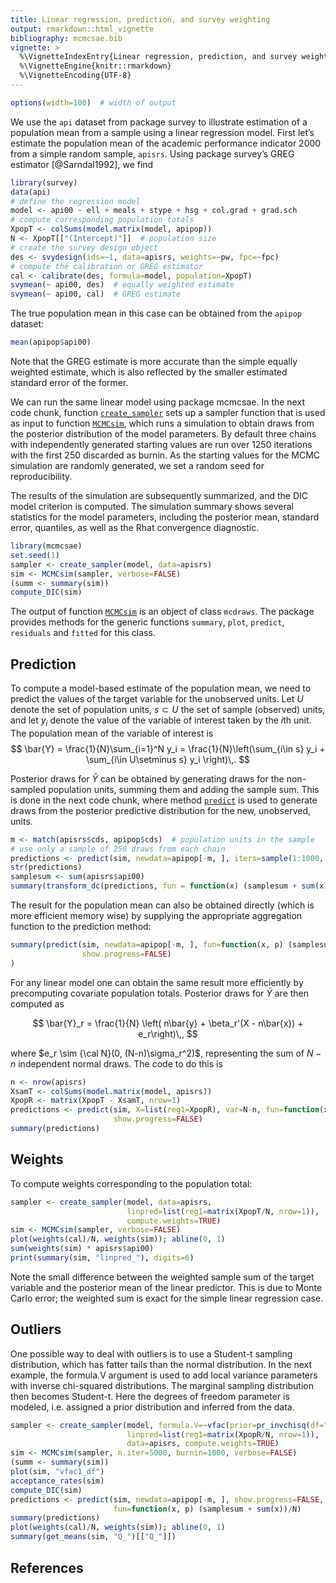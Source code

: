 ---
title: Linear regression, prediction, and survey weighting
output: rmarkdown::html_vignette
bibliography: mcmcsae.bib
vignette: >
  %\VignetteIndexEntry{Linear regression, prediction, and survey weighting}
  %\VignetteEngine{knitr::rmarkdown}
  %\VignetteEncoding{UTF-8}
---

```{r, echo=FALSE}
options(width=100)  # width of output
```


We use the `api` dataset from package survey to illustrate estimation of a population mean from a sample using a linear regression model.
First let's estimate the population mean of the academic performance indicator 2000
from a simple random sample, `apisrs`. Using package survey's GREG estimator [@Sarndal1992], we find

```{r, message=FALSE}
library(survey)
data(api)
# define the regression model
model <- api00 ~ ell + meals + stype + hsg + col.grad + grad.sch
# compute corresponding population totals
XpopT <- colSums(model.matrix(model, apipop))
N <- XpopT[["(Intercept)"]]  # population size
# create the survey design object
des <- svydesign(ids=~1, data=apisrs, weights=~pw, fpc=~fpc)
# compute the calibration or GREG estimator
cal <- calibrate(des, formula=model, population=XpopT)
svymean(~ api00, des)  # equally weighted estimate
svymean(~ api00, cal)  # GREG estimate
```

The true population mean in this case can be obtained from the `apipop` dataset:
```{r}
mean(apipop$api00)
```
Note that the GREG estimate is more accurate than the simple equally weighted estimate, which is also reflected by the smaller estimated standard error of the former.

We can run the same linear model using package mcmcsae.
In the next code chunk, function [`create_sampler`](../html/create_sampler.html) sets up a sampler function that is used as input to function
[`MCMCsim`](../html/MCMCsim.html), which runs a simulation to obtain draws from the posterior distribution of the model parameters. By default three chains with independently
generated starting values are run over 1250 iterations with the first 250 discarded as burnin.
As the starting values for the MCMC simulation are randomly generated, we set a random seed for reproducibility.

The results of the simulation are subsequently summarized,
and the DIC model criterion is computed. The simulation summary shows several statistics for the model parameters,
including the posterior mean, standard error, quantiles, as
well as the Rhat convergence diagnostic.

```{r, message=FALSE}
library(mcmcsae)
set.seed(1)
sampler <- create_sampler(model, data=apisrs)
sim <- MCMCsim(sampler, verbose=FALSE)
(summ <- summary(sim))
compute_DIC(sim)
```

The output of function [`MCMCsim`](../html/MCMCsim.html) is
an object of class `mcdraws`.
The package provides methods for the generic functions `summary`, `plot`, `predict`, `residuals` and `fitted` for this class.


## Prediction

To compute a model-based estimate of the population mean, we
need to predict the values of the target variable for the unobserved units.
Let $U$ denote the set of population units, $s \subset U$ the set of sample (observed) units, and let $y_i$ denote the
value of the variable of interest taken by the $i$th unit.
The population mean of the variable of interest is
$$
\bar{Y} = \frac{1}{N}\sum_{i=1}^N y_i = \frac{1}{N}\left(\sum_{i\in s} y_i + \sum_{i\in U\setminus s} y_i \right)\,.
$$

Posterior draws for $\bar{Y}$ can be obtained by generating draws for the non-sampled
population units, summing them and adding the sample sum.
This is done in the next code chunk, where method
[`predict`](../html/predict.mcdraws.html) is used to generate
draws from the posterior predictive distribution for the new,
unobserved, units.
```{r}
m <- match(apisrs$cds, apipop$cds)  # population units in the sample
# use only a sample of 250 draws from each chain
predictions <- predict(sim, newdata=apipop[-m, ], iters=sample(1:1000, 250), show.progress=FALSE)
str(predictions)
samplesum <- sum(apisrs$api00)
summary(transform_dc(predictions, fun = function(x) (samplesum + sum(x))/N))
```
The result for the population mean can also be obtained directly (which is more efficient memory wise) by supplying
the appropriate aggregation function to the prediction method:
```{r}
summary(predict(sim, newdata=apipop[-m, ], fun=function(x, p) (samplesum + sum(x))/N,
                show.progress=FALSE)
)
```

For any linear model one can obtain the same result more efficiently by precomputing covariate population totals.
Posterior draws for $\bar{Y}$ are then computed as

$$
\bar{Y}_r = \frac{1}{N} \left( n\bar{y} + \beta_r'(X - n\bar{x}) + e_r\right)\,,
$$

where $e_r \sim {\cal N}(0, (N-n)\sigma_r^2)$, representing the sum of $N-n$ independent normal draws. The code to do this is

```{r}
n <- nrow(apisrs)
XsamT <- colSums(model.matrix(model, apisrs))
XpopR <- matrix(XpopT - XsamT, nrow=1)
predictions <- predict(sim, X=list(reg1=XpopR), var=N-n, fun=function(x, p) (samplesum + x)/N,
                       show.progress=FALSE)
summary(predictions)
```


## Weights

To compute weights corresponding to the population total:

```{r, fig.width=4, fig.height=4, fig.align="center"}
sampler <- create_sampler(model, data=apisrs,
                          linpred=list(reg1=matrix(XpopT/N, nrow=1)),
                          compute.weights=TRUE)
sim <- MCMCsim(sampler, verbose=FALSE)
plot(weights(cal)/N, weights(sim)); abline(0, 1)
sum(weights(sim) * apisrs$api00)
print(summary(sim, "linpred_"), digits=6)
```

Note the small difference between the weighted sample sum of the target variable
and the posterior mean of the linear predictor. This is due to Monte Carlo error;
the weighted sum is exact for the simple linear regression case.


## Outliers

One possible way to deal with outliers is to use a Student-t sampling distribution, which has fatter tails than the normal distribution.
In the next example, the formula.V argument is used to add local variance parameters with inverse chi-squared distributions.
The marginal sampling distribution then becomes Student-t. Here the degrees of freedom parameter is modeled, i.e. assigned a
prior distribution and inferred from the data.
```{r, fig.width=4, fig.height=4, fig.align="center", message=FALSE}
sampler <- create_sampler(model, formula.V=~vfac(prior=pr_invchisq(df="modeled")),
                          linpred=list(reg1=matrix(XpopR/N, nrow=1)),
                          data=apisrs, compute.weights=TRUE)
sim <- MCMCsim(sampler, n.iter=5000, burnin=1000, verbose=FALSE)
(summ <- summary(sim))
plot(sim, "vfac1_df")
acceptance_rates(sim)
compute_DIC(sim)
predictions <- predict(sim, newdata=apipop[-m, ], show.progress=FALSE,
                       fun=function(x, p) (samplesum + sum(x))/N)
summary(predictions)
plot(weights(cal)/N, weights(sim)); abline(0, 1)
summary(get_means(sim, "Q_")[["Q_"]])
```

## References
